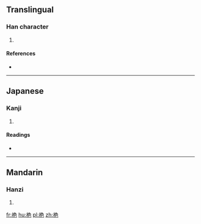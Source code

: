 ==Translingual==

===Han character===
{{Han char|rn=75|rad=木|as=06|sn=10|four=|canj=DNAU|ids=⿰[[木]][[色]]}}

# {{defn|Han|sort=木06}}

====References====
* {{Han ref|kx=0523.140|dkj=14726|dj=0911.120|hdz=21205.020|uh=682C|ud=26668}}

----

==Japanese==

===Kanji===
{{ja-kanji|grade=|rs=木06}}

# {{defn|lang=ja|sort=木06}}

====Readings====
* {{ja-readings|on=[[せい]] (sei), [[せ]] (se)|kun=[[ちさなくい]] (chisanakui)}}

----

==Mandarin==

===Hanzi===
{{cmn-hanzi|pin=[[zuì]] ([[zui4]])|wg=tsui<sup>4</sup>}}

# {{defn|lang=cmn|sort=木06}}

[[fr:栬]]
[[hu:栬]]
[[pl:栬]]
[[zh:栬]]